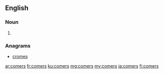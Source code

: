 ==English==

===Noun===
{{head|en|noun plural form}}

# {{plural of|comer|lang=en}}

===Anagrams===
* [[cromes#English|cromes]]

[[ar:comers]]
[[fr:comers]]
[[ku:comers]]
[[mg:comers]]
[[my:comers]]
[[ja:comers]]
[[fi:comers]]
